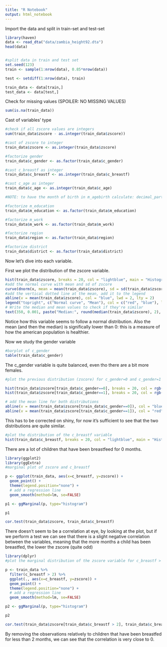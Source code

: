 ```yaml
---
title: "R Notebook"
output: html_notebook
---
```


Import the data and split in train-set and test-set

```r
library(haven)
data <- read_dta("data/zambia_height92.dta")
head(data)


#split data in train and test set
set.seed(123)
train <- sample(1:nrow(data), 0.85*nrow(data))

test <- setdiff(1:nrow(data), train)

train_data <- data[train,]
test_data <- data[test,]
```

Check for missing values (SPOILER: NO MISSING VALUES)

```r
sum(is.na(train_data))
```

Cast of variables' type

```r
#check if all zscore values are integers
sum(train_data$zscore - as.integer(train_data$zscore))

#cast of zscore to integer
train_data$zscore <- as.integer(train_data$zscore)

#factorize gender
train_data$c_gender <- as.factor(train_data$c_gender)

#cast c_breastf as integer
train_data$c_breastf <- as.integer(train_data$c_breastf)

#cast c_age as integer
train_data$c_age <- as.integer(train_data$c_age)

#NOTE: to have the month of birth in m_agebirth calculate: decimal_part * 12

#factorize m_education
train_data$m_education <- as.factor(train_data$m_education)

#factorize m_work
train_data$m_work <- as.factor(train_data$m_work)

#factorize region
train_data$region <- as.factor(train_data$region)

#factorize district
train_data$district <- as.factor(train_data$district)
```

Now let's dive into each variable.

First we plot the distribution of the zscore variable.

```r
hist(train_data$zscore, breaks = 20, col = "lightblue", main = "Histogram of zscore", xlab = "zscore", freq = FALSE)
#add the normal curve with mean and sd of zscore
curve(dnorm(x, mean = mean(train_data$zscore), sd = sd(train_data$zscore)), col = "red", lwd = 2, add = TRUE)
#add the vertical dotted line at the mean, add it to the legend
abline(v = mean(train_data$zscore), col = "blue", lwd = 2, lty = 2)
legend("topright", c("Normal curve", "Mean"), col = c("red", "blue"), lwd = c(2, 2), lty = c(1, 2), cex = 1.5)
# Write the median and mean values to check if they're similar 
text(350, 0.001, paste("Median:", round(median(train_data$zscore), 2), "\nMean:", round(mean(train_data$zscore), 2)), cex = 1.5)
```

Notice how this variable seems to follow a normal distribution. Also the mean (and then the median) is significally lower than 0: this is a measure of how the american population is healthier.

Now we study the gender variable

```r
#barplot of c_gender
table(train_data$c_gender)
```

The c_gender variable is quite balanced, even tho there are a bit more females.

```r
#plot the previous distribution (zscore) for c_gender=0 and c_gender=1

hist(train_data$zscore[train_data$c_gender==0], breaks = 20, col = rgb(0,0,1,1/4), main = "Histogram of zscore", xlab = "zscore", freq = FALSE)
hist(train_data$zscore[train_data$c_gender==1], breaks = 20, col = rgb(1,0,0,1/4), main = "Histogram of zscore", xlab = "zscore", freq = FALSE, add = TRUE)

# add the mean line for both distributions
abline(v = mean(train_data$zscore[train_data$c_gender==0]), col = "blue", lwd = 2, lty = 2)
abline(v = mean(train_data$zscore[train_data$c_gender==1]), col = "red", lwd = 2, lty = 2)

```

This has to be corrected on shiny, for now it's sufficient to see that the two distributions are quite similar.

```r
#plot the distribution of the c_breastf variable
hist(train_data$c_breastf, breaks = 20, col = "lightblue", main = "Histogram of c_breastf", xlab = "c_breastf", freq = T)

```

There are a lot of children that have been breastfeed for 0 months.

```r
library(ggplot2)
library(ggExtra)
#marginal plot of zscore and c_breastf

p <- ggplot(train_data, aes(x=c_breastf, y=zscore)) +
  geom_point() +
  theme(legend.position="none") +
  # add a regression line
  geom_smooth(method=lm, se=FALSE)

p1 <- ggMarginal(p, type="histogram")

p1
```

```r
cor.test(train_data$zscore, train_data$c_breastf)
```

There doesn't seem to be a correlation at eye, by looking at the plot, but if we perform a test we can see that there is a slight negative correlation between the variables, meaning that the more months a child has been breastfed, the lower the zscore (quite odd)

```r
library(dplyr)
#plot the marginal distribution of the zscore variable for c_breastf > 2

p <- train_data %>% 
  filter(c_breastf > 2) %>% 
  ggplot(., aes(x=c_breastf, y=zscore)) +
  geom_point() +
  theme(legend.position="none") +
  # add a regression line
  geom_smooth(method=lm, se=FALSE)

p2 <- ggMarginal(p, type="histogram")

p2
```

```r
cor.test(train_data$zscore[train_data$c_breastf > 2], train_data$c_breastf[train_data$c_breastf > 2])
```

By removing the observations relatively to children that have been breastfed for less than 2 months, we can see that the correlation is very close to 0.

